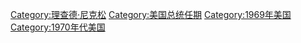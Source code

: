 [[Category:理查德·尼克松|Category:理查德·尼克松]]
[[Category:美国总统任期|Category:美国总统任期]]
[[Category:1969年美国|Category:1969年美国]]
[[Category:1970年代美国|Category:1970年代美国]]
